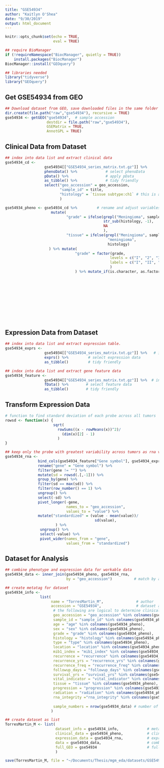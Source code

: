 ```yaml
---
title: "GSE54934"
author: "Kaitlyn O'Shea"
date: "9/30/2019"
output: html_document
---
```


```r
knitr::opts_chunk$set(echo = TRUE,
                      eval = TRUE)
```

```r
## require BioManager
if (!requireNamespace("BiocManager", quietly = TRUE))
    install.packages("BiocManager")
BiocManager::install("GEOquery") 
```

```r
## libraries needed
library("tidyverse")
library("GEOquery")
```

## Get GSE54934 from GEO
```r
## Download dataset from GEO, save downloaded files in the same folder as this .Rmd file.
dir.create(file.path("raw","gse54934"), recursive = TRUE)
gse54934 <- getGEO("gse54934",  # sample accession 
                   destdir = file.path("raw","gse54934"),
                   GSEMatrix = TRUE,
                   AnnotGPL = TRUE)
```

## Clinical Data from Dataset
```r
## index into data list and extract clinical data
gse54934_cd <-
                  gse54934[["GSE54934_series_matrix.txt.gz"]] %>%           # index into list 
                  phenoData() %>%             # select phenoData
                  pData() %>%                 # apply pData
                  as_tibble() %>%             # tidy friendly
                  select("geo_accession" = geo_accession,
                         "sample_id" = title, 
                         "histology" = `tissue subtype:ch1` # this is a mixed variable between grade and disease
                         ) 

gse54934_pheno <- gse54934_cd %>%         # rename and adjust variables
                     mutate(
                            "grade" = ifelse(grepl("Meningioma", sample_id), 
                                             str_sub(histology, -1),
                                             NA
                                             ),
                            "tissue" = ifelse(grepl("Meningioma", sample_id),
                                               "meningioma",
                                               histology)    
                    ) %>% mutate(
                                "grade" = factor(grade, 
                                                levels = c("I", "2", "3"), 
                                                labels = c("I", "II", "III")
                                                )
                                ) %>% mutate_if(is.character, as.factor) %>%
                                                                            select(
                                                                                   geo_accession,
                                                                                   sample_id,
                                                                                   grade,
                                                                                   tissue
                                                                                   ) %>%
                                                                                        filter(
                                                                                            tissue == "meningioma"
                                                                                        )
    
```

## Expression Data from Dataset
```r
## index into data list and extract expression table.
gse54934_exprs <- 
                  gse54934[["GSE54934_series_matrix.txt.gz"]] %>%   # index into list 
                  exprs() %>%         # select expression data
                  as_tibble()         # tidy friendly

## index into data list and extract gene feature data
gse54934_feature <- 
                  gse54934[["GSE54934_series_matrix.txt.gz"]] %>%  # index into list 
                  fData() %>%        # select feature data
                  as_tibble()        # tidy friendly
```

## Transform Expression Data
``` r
# function to find standard deviation of each probe across all tumors
rowsd <- function(x) {
                      sqrt(
                        rowSums((x - rowMeans(x))^2)/
                          (dim(x)[2] - 1)
                        )
}

## keep only the probe with greatest variability across tumors as rna variable and gene names
gse54934_rna <-
               bind_cols(gse54934_feature["Gene symbol"], gse54934_exprs) %>% # add gene name to expression data
               rename("gene" = "Gene symbol") %>%                             # rename name variable as 'gene' 
               filter(gene != "") %>%                                         # keep only data for named genes
               mutate(sd = rowsd(.[,-1])) %>%                                 # calculate sd for each probe, index out gene name
               group_by(gene) %>%                                             # group probes by gene
               filter(sd == max(sd)) %>%                                      # keep the probe with the max variation for each gene
               filter(row_number() == 1) %>%                                  # remove duplicates
               ungroup() %>%                                                  # ungroup by genes 
               select(-sd) %>%                                                # select all but sd column
               pivot_longer(-gene,                                            # do not group by gene 
                            names_to = "geo_accession",                       # 'key' via gather
                            values_to = "value") %>%                          
               mutate("standardized" = (value - mean(value))/                 # center at mean for gene
                                         sd(value),                           # scale by sd for gene
                       ) %>%
                ungroup() %>%                                                  # ungroup by genes
                select(-value) %>%                                             # select all but sd column
                pivot_wider(names_from = "gene",                               # final format genes as rows
                            values_from = "standardized")                      # final format expression across accession as columns

```

## Dataset for Analysis
```r
## combine phenotype and expression data for workable data
gse54934_data <- inner_join(gse54934_pheno, gse54934_rna, 
                            by = "geo_accession")          # match by accession

## create metatag for dataset
gse54934_info <-  
                list(
                     name = "TorresMartin_M",               # author
                     accession = "GSE54934",                # dataset accession 
                      # the following are logical to determine clinical data available for dataset
                      geo_accession = "geo_accession" %in% colnames(gse54934_pheno),
                      sample_id = "sample_id" %in% colnames(gse54934_pheno),
                      age = "age" %in% colnames(gse54934_pheno),
                      sex = "sex" %in% colnames(gse54934_pheno),
                      grade = "grade" %in% colnames(gse54934_pheno),
                      histology = "histology" %in% colnames(gse54934_pheno),
                      type = "type" %in% colnames(gse54934_pheno),
                      location = "location" %in% colnames(gse54934_pheno),
                      mib1_index = "mib1_index" %in% colnames(gse54934_pheno),
                      recurrence = "recurrence" %in% colnames(gse54934_pheno),
                      recurrence_yrs = "recurrence_yrs" %in% colnames(gse54934_pheno),
                      recurrence_freq = "recurrence_freq" %in% colnames(gse54934_pheno),
                      followup_days = "followup_days" %in% colnames(gse54934_pheno),
                      survival_yrs = "survival_yrs" %in% colnames(gse54934_pheno),
                      vital_indicator = "vital_indicator" %in% colnames(gse54934_pheno),
                      tissue = "tissue" %in% colnames(gse54934_pheno),
                      progression = "progression" %in% colnames(gse54934_pheno),
                      radiation = "radiation" %in% colnames(gse54934_pheno),
                      rna_integrity ="rna_integrity" %in% colnames(gse54934_pheno),
                     
                      sample_numbers = nrow(gse54934_data) # number of samples
                     )

## create dataset as list 
TorresMartin_M <- list(
                       dataset_info = gse54934_info,             # metatag
                       clinical_data = gse54934_pheno,           # clinical data
                       expression_data = gse54934_rna,           # expression data
                       data = gse54934_data,                     # combined, workable data
                       full_GEO = gse54934                       # full original download from GEO
                       )
```
```r
save(TorresMartin_M, file = "~/Documents/Thesis/mgm_eda/datasets/GSE54934_Torres-Martin_M_KO.Rda") 
```